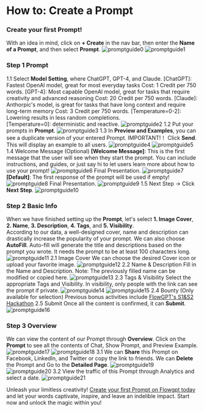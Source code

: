 # How to: Create a Prompt

### Create your first Prompt!

With an idea in mind, click on **+ Create** in the nav bar, then enter the **Name of a Prompt**, and then select **Prompt**.
![promptguide0](public/CreatePrompt/promptguide0.png)
![promptguide1](public/CreatePrompt/promptguide1.png)

### Step 1 Prompt

1.1 Select **Model Setting**, where ChatGPT, GPT-4, and Claude.
[ChatGPT]: Fastest OpenAl model, great for most everyday tasks Cost: 1 Credit per 750 words.
[GPT-4]: Most capable OpenAl model, great for tasks that require creativity and advanced reasoning Cost: 20 Credit per 750 words.
[Claude]: Anthorpic's model, is great for tasks that have long context and require long-term memory Cost: 3 Credit per 750 words.
[Temperature=0-2]: Lowering results in less random completions.  
[Temperature=0]: deterministic and reactive.
![promptguide2](public/CreatePrompt/promptguide2.png)
1.2 Put your prompts in **Prompt**.
![promptguide3](public/CreatePrompt/promptguide3.png)
1.3 In **Preview and Examples**, you can see a duplicate version of your entered Prompt.
IMPORTANT!！ Click **Send**. This will display an example to all users.
![promptguide4](public/CreatePrompt/promptguide4.png)
![promptguide5](public/CreatePrompt/promptguide5.png)
1.4 Welcome Message (Optional)
**[Welcome Message]**: This is the first message that the user will see when they start the prompt. You can include instructions, and guides, or just say hi to let users learn more about how to use your prompt!
![promptguide6](public/CreatePrompt/promptguide6.png)
Final Presentation.
![promptguide7](public/CreatePrompt/promptguide7.png)
**[Default]**: The first response of the prompt will be used if empty!
![promptguide8](public/CreatePrompt/promptguide8.png)
Final Presentation.
![promptguide9](public/CreatePrompt/promptguide9.png)
1.5 Next Step →
Click **Next Step**.
![promptguide10](public/CreatePrompt/promptguide10.png)

### Step 2 Basic Info

When we have finished setting up the **Prompt**, let's select **1. Image Cover**, **2. Name**, **3. Description**, **4. Tags**, and **5. Visibility**.  
According to our data, a well-designed cover, name and description can drastically increase the popularity of your prompt.
We can also choose **AutoFill**. Auto-fill will generate the title and descriptions based on the prompt you wrote. It needs the prompt to be at least 100 characters long.
![promptguide11](public/CreatePrompt/promptguide11.png)
2.1 Image Cover
We can choose the desired Cover icon or upload your favorite image.
![promptguide12](public/CreatePrompt/promptguide12.png)
2.2 Name & Description
Fill in the Name and Description. Note: The previously filled name can be modified or copied here.
![promptguide13](public/CreatePrompt/promptguide13.png)
2.3 Tags & Visibility
Select the appropriate Tags and Visibility.
In visibility, only people with the link can see the prompt if private.
![promptguide14](public/CreatePrompt/promptguide14.png)
![promptguide15](public/CreatePrompt/promptguide15.png)
2.4 Bounty (Only available for selection)
Previous bonus activities include [FlowGPT's S1&S2 Hackathon](https://flowgpt.com/bounty)
2.5 Submit
Once all the content is confirmed, it can **Submit**.
![promptguide16](public/CreatePrompt/promptguide16.png)

### Step 3 Overview

We can view the content of our Prompt through **Overview**. Click on the **Prompt** to see all the contents of Chat, Show Prompt, and Preview Example.
![promptguide17](public/CreatePrompt/promptguide17.png)
![promptguide18](public/CreatePrompt/promptguide18.png)
3.1 We can **Share** this Prompt on Facebook, LinkedIn, and Twitter or copy the link to friends.
We can **Delete** the Prompt and Go to the **Detailed Page**.
![promptguide19](public/CreatePrompt/promptguide19.png)
![promptguide20](public/CreatePrompt/promptguide20.png)
3.2 View the traffic of this Prompt through Analytics and select a date.
![promptguide21](public/CreatePrompt/promptguide21.png)

Unleash your limitless creativity! [Create your first Prompt on Flowgpt today](https://flowgpt.com/) and let your words captivate, inspire, and leave an indelible impact. Start now and unlock the magic within you!

